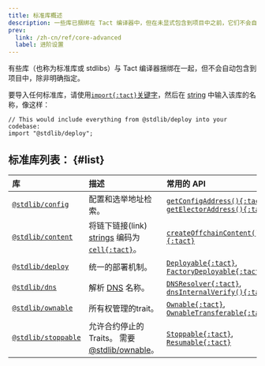 ```yaml
---
title: 标准库概述
description: 一些库已捆绑在 Tact 编译器中，但在未显式包含到项目中之前，它们不会自动添加到你的项目中
prev:
  link: /zh-cn/ref/core-advanced
  label: 进阶设置
---
```


有些库（也称为标准库或 stdlibs）与 Tact 编译器捆绑在一起，但不会自动包含到项目中，除非明确指定。

要导入任何标准库，请使用[`import{:tact}`关键字](/zh-cn/book/import)，然后在 [string][p] 中输入该库的名称，像这样：

```tact
// This would include everything from @stdlib/deploy into your codebase:
import "@stdlib/deploy";
```

## 标准库列表： {#list}

| 库                        | 描述                                                      | 常用的 API                                                                 |
| :----------------------- | :------------------------------------------------------ | :---------------------------------------------------------------------- |
| [`@stdlib/config`][1]    | 配置和选举地址检索。                                              | [`getConfigAddress(){:tact}`][gca], [`getElectorAddress(){:tact}`][gea] |
| [`@stdlib/content`][2]   | 将链下链接(link) [strings][p] 编码为[`cell{:tact}`][cell]。      | [`createOffchainContent(){:tact}`][coff]                                |
| [`@stdlib/deploy`][3]    | 统一的部署机制。                                                | [`Deployable{:tact}`][dep], [`FactoryDeployable{:tact}`][fcd]           |
| [`@stdlib/dns`][4]       | 解析 [DNS][dns] 名称。                                       | [`DNSResolver{:tact}`][dnsr], [`dnsInternalVerify(){:tact}`][dnsi]      |
| [`@stdlib/ownable`][5]   | 所有权管理的trait。                                            | [`Ownable{:tact}`][own], [`OwnableTransferable{:tact}`][ownt]           |
| [`@stdlib/stoppable`][6] | 允许合约停止的 Traits。 需要 [@stdlib/ownable][5]。                | [`Stoppable{:tact}`][stp], [`Resumable{:tact}`][res]                    |

[1]: /zh-cn/ref/stdlib-config
[gca]: /zh-cn/ref/stdlib-config#getconfigaddress
[gea]: /zh-cn/ref/stdlib-config#getelectoraddress
[2]: /zh-cn/ref/stdlib-content
[coff]: /zh-cn/ref/stdlib-content#createoffchaincontent
[3]: /zh-cn/ref/stdlib-deploy
[dep]: /zh-cn/ref/stdlib-deploy#deployable
[fcd]: /zh-cn/ref/stdlib-deploy#factorydeployable
[4]: /zh-cn/ref/stdlib-dns
[dnsr]: /zh-cn/ref/stdlib-dns#dnsresolver
[dnsi]: /zh-cn/ref/stdlib-dns#dnsinternalverify
[5]: /zh-cn/ref/stdlib-ownable
[own]: /zh-cn/ref/stdlib-ownable#ownable
[ownt]: /zh-cn/ref/stdlib-ownable#ownabletransferable
[6]: /zh-cn/ref/stdlib-stoppable
[stp]: /zh-cn/ref/stdlib-stoppable#stoppable
[res]: /zh-cn/ref/stdlib-stoppable#resumable
[p]: /zh-cn/book/types#primitive-types
[cell]: /zh-cn/book/cells#cells
[dns]: https://docs.ton.org/participate/web3/dns
